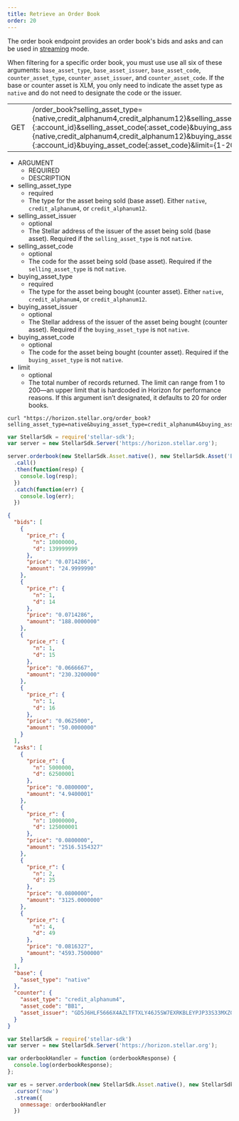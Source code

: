 ```yaml
---
title: Retrieve an Order Book
order: 20
---
```



The order book endpoint provides an order book's bids and asks and can be used in [streaming](../introduction/streaming.mdx) mode.

When filtering for a specific order book, you must use use all six of these arguments: `base_asset_type`, `base_asset_issuer`, `base_asset_code`, `counter_asset_type`, `counter_asset_issuer`, and `counter_asset_code`. If the base or counter asset is XLM, you only need to indicate the asset type as `native` and do not need to designate the code or the issuer.

<Endpoint>

|     |                              |
| --- | ---------------------------- |
| GET | /order_book?selling_asset_type={native,credit_alphanum4,credit_alphanum12}&selling_asset_issuer={:account_id}&selling_asset_code{:asset_code}&buying_asset_type={native,credit_alphanum4,credit_alphanum12}&buying_asset_issuer={:account_id}&buying_asset_code{:asset_code}&limit={1-200} |

</Endpoint>

<AttributeTable>

- ARGUMENT
  - REQUIRED
  - DESCRIPTION
- selling_asset_type
  - required
  - The type for the asset being sold (base asset). Either `native`, `credit_alphanum4`, or `credit_alphanum12`.
- selling_asset_issuer
  - optional
  - The Stellar address of the issuer of the asset being sold (base asset). Required if the `selling_asset_type` is not `native`.
- selling_asset_code
  - optional
  - The code for the asset being sold (base asset). Required if the `selling_asset_type` is not `native`.
- buying_asset_type
  - required
  - The type for the asset being bought (counter asset). Either `native`, `credit_alphanum4`, or `credit_alphanum12`.
- buying_asset_issuer
  - optional
  - The Stellar address of the issuer of the asset being bought (counter asset). Required if the `buying_asset_type` is not `native`.
- buying_asset_code
  - optional
  - The code for the asset being bought (counter asset). Required if the `buying_asset_type` is not `native`.
- limit
  - optional
  - The total number of records returned. The limit can range from 1 to 200—an upper limit that is hardcoded in Horizon for performance reasons. If this argument isn’t designated, it defaults to 20 for order books.

</AttributeTable>

<CodeExample title="Example Request">

```curl
curl "https://horizon.stellar.org/order_book?selling_asset_type=native&buying_asset_type=credit_alphanum4&buying_asset_code=BB1&buying_asset_issuer=GD5J6HLF5666X4AZLTFTXLY46J5SW7EXRKBLEYPJP33S33MXZGV6CWFN&limit=4"
```

```JavaScript
var StellarSdk = require('stellar-sdk');
var server = new StellarSdk.Server('https://horizon.stellar.org');

server.orderbook(new StellarSdk.Asset.native(), new StellarSdk.Asset('BB1', 'GD5J6HLF5666X4AZLTFTXLY46J5SW7EXRKBLEYPJP33S33MXZGV6CWFN'))
  .call()
  .then(function(resp) {
    console.log(resp);
  })
  .catch(function(err) {
    console.log(err);
  })
```

</CodeExample>

<ExampleResponse title="Example Response">

```json
{
  "bids": [
    {
      "price_r": {
        "n": 10000000,
        "d": 139999999
      },
      "price": "0.0714286",
      "amount": "24.9999990"
    },
    {
      "price_r": {
        "n": 1,
        "d": 14
      },
      "price": "0.0714286",
      "amount": "188.0000000"
    },
    {
      "price_r": {
        "n": 1,
        "d": 15
      },
      "price": "0.0666667",
      "amount": "230.3200000"
    },
    {
      "price_r": {
        "n": 1,
        "d": 16
      },
      "price": "0.0625000",
      "amount": "50.0000000"
    }
  ],
  "asks": [
    {
      "price_r": {
        "n": 5000000,
        "d": 62500001
      },
      "price": "0.0800000",
      "amount": "4.9400001"
    },
    {
      "price_r": {
        "n": 10000000,
        "d": 125000001
      },
      "price": "0.0800000",
      "amount": "2516.5154327"
    },
    {
      "price_r": {
        "n": 2,
        "d": 25
      },
      "price": "0.0800000",
      "amount": "3125.0000000"
    },
    {
      "price_r": {
        "n": 4,
        "d": 49
      },
      "price": "0.0816327",
      "amount": "4593.7500000"
    }
  ],
  "base": {
    "asset_type": "native"
  },
  "counter": {
    "asset_type": "credit_alphanum4",
    "asset_code": "BB1",
    "asset_issuer": "GD5J6HLF5666X4AZLTFTXLY46J5SW7EXRKBLEYPJP33S33MXZGV6CWFN"
  }
}
```

</ExampleResponse>

<CodeExample title="JavaScript Streaming Example">

```JavaScript
var StellarSdk = require('stellar-sdk')
var server = new StellarSdk.Server('https://horizon.stellar.org');

var orderbookHandler = function (orderbookResponse) {
  console.log(orderbookResponse);
};

var es = server.orderbook(new StellarSdk.Asset.native(), new StellarSdk.Asset('BB1', 'GD5J6HLF5666X4AZLTFTXLY46J5SW7EXRKBLEYPJP33S33MXZGV6CWFN'))
  .cursor('now')
  .stream({
    onmessage: orderbookHandler
  })
```

</CodeExample>
